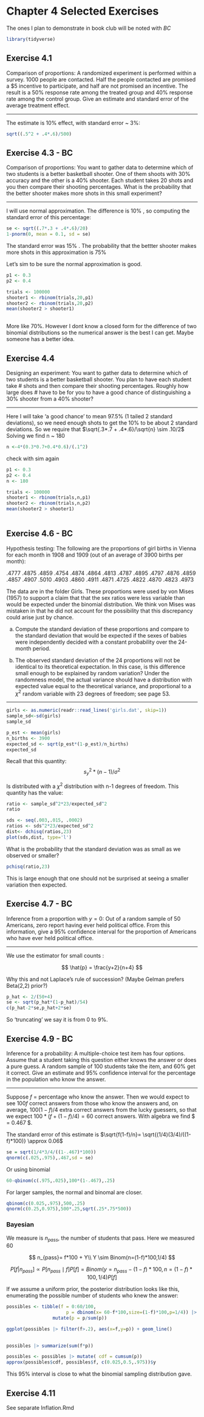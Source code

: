 # Chapter 4 Selected Exercises

The ones I plan to demonstrate in book club will be noted with *BC*

```r
library(tidyverse)
```


## Exercise 4.1

Comparison of proportions: A randomized experiment is performed within a survey. 1000 people are contacted. Half the people contacted are promised a $5 incentive to participate, and half are not promised an incentive. The result is a 50% response rate among the treated group and 40% response rate among the control group. Give an estimate and standard error of the average treatment effect.

---

The estimate is 10% effect, with standard error ~ 3%:

```r
sqrt((.5^2 + .4*.6)/500)

```



## Exercise 4.3 - BC

Comparison of proportions: You want to gather data to determine which of two students is a better basketball shooter. One of them shoots with 30% accuracy and the other is a 40% shooter. Each student takes 20 shots and you then compare their shooting percentages. 
What is the probability that the better shooter makes more shots in this small experiment?

---

I will use normal approximation.  The difference is 10% , so computing the standard error of this percentage:

```r
se <- sqrt((.7*.3 + .4*.6)/20)
1-pnorm(0, mean = 0.1, sd = se)
```

The standard error was  15% .   The probability that the bettter shooter makes more shots in this approximation is 75%

Let's sim to be sure the normal approximation is good. 

```r
p1 <- 0.3
p2 <- 0.4

trials <- 100000
shooter1 <- rbinom(trials,20,p1)
shooter2 <- rbinom(trials,20,p2)
mean(shooter2 > shooter1)
 
```

More like 70%. However I dont know a closed form for the difference of two binomial distributions so the numerical answer is the best I can get. Maybe someone has a better idea.

## Exercise 4.4

Designing an experiment: You want to gather data to determine which of two students is a better basketball shooter. You plan to have each student take # shots and then compare their shooting percentages. Roughly how large does # have to be for you to have a good chance of distinguishing a 30% shooter from a 40% shooter?

---

Here I will take 'a good chance' to mean 97.5% (1 tailed 2 standard deviations), so we need enough shots to get the 10% to be about 2 standard deviations. So we require that $\sqrt{.3*.7 + .4*.6}/\sqrt{n} \sim .10/2$ Solving we find n ~ 180

```r
n <-4*(0.3*0.7+0.4*0.6)/(.1^2)

```

check with sim again

```r
p1 <- 0.3
p2 <- 0.4
n <- 180

trials <- 100000
shooter1 <- rbinom(trials,n,p1)
shooter2 <- rbinom(trials,n,p2)
mean(shooter2 > shooter1)
 
```

## Exercise 4.6 - BC
Hypothesis testing: The following are the proportions of girl births in Vienna for each month in 1908 and 1909 (out of an average of 3900 births per month):

.4777  .4875  .4859  .4754  .4874  .4864  .4813  .4787  .4895  .4797  .4876  .4859
.4857  .4907  .5010  .4903  .4860  .4911  .4871  .4725  .4822  .4870  .4823  .4973

The data are in the folder Girls. These proportions were used by von Mises (1957) to support a claim that that the sex ratios were less variable than would be expected under the binomial distribution. We think von Mises was mistaken in that he did not account for the possibility that this discrepancy could arise just by chance.

(a)  Compute the standard deviation of these proportions and compare to the standard deviation that would be expected if the sexes of babies were independently decided with a constant probability over the 24-month period.

(b)  The observed standard deviation of the 24 proportions will not be identical to its theoretical expectation. In this case, is this difference small enough to be explained by random variation? Under the randomness model, the actual variance should have a distribution with expected value equal to the theoretical variance, and proportional to a $\chi^2$ random variable with 23 degrees of freedom; see page 53.

---

```r
girls <- as.numeric(readr::read_lines('girls.dat', skip=1))
sample_sd<-sd(girls)
sample_sd
```

```r
p_est <- mean(girls)
n_births <- 3900
expected_sd <- sqrt(p_est*(1-p_est)/n_births)
expected_sd 
```

Recall that this quantity:
$$
s_y^2*(n-1)/\sigma^2
$$

Is distributed with a $\chi^2$ distribution with n-1 degrees of freedom.  This quantity has the value:

```r
ratio <- sample_sd^2*23/expected_sd^2
ratio
```



```r
sds <- seq(.003,.015, .0002)
ratios <- sds^2*23/expected_sd^2
dist<- dchisq(ratios,23)
plot(sds,dist, type='l')
```


What is the probability that the standard deviation was as small as we observed or smaller?

```r
pchisq(ratio,23)
```

This is large enough that one should not be surprised at seeing a smaller variation then expected.

## Exercise 4.7 - BC

Inference from a proportion with $y = 0$: Out of a random sample of 50 Americans, zero report
having ever held political office. From this information, give a 95% confidence interval for the
proportion of Americans who have ever held political office.

---

We use the estimator for small counts :

$$
\hat{p} = \frac{y+2}{n+4}
$$

Why this and not Laplace's rule of succession? (Maybe Gelman prefers Beta(2,2) prior?)

```r
p_hat <- 2/(50+4)
se <- sqrt(p_hat*(1-p_hat)/54)
c(p_hat-2*se,p_hat+2*se)

```

So 'truncating' we say it is from 0 to 9%.  


## Exercise 4.9 - BC

Inference for a probability: A multiple-choice test item has four options. Assume that a student
taking this question either knows the answer or does a pure guess. A random sample of 100
students take the item, and 60% get it correct. Give an estimate and 95% confidence interval for
the percentage in the population who know the answer.

---

Suppose $f$ = percentage who know the answer.  Then we would expect to see $100f$ correct answers from those who know the answers and, on average, $100(1-f)/4$ extra correct answers from the lucky guessers, so that we expect $100*(f + (1-f)/4)=60$ correct answers.  With algebra we find $\hat{f} = 0.467 $.

The standard error of this estimate is $\sqrt{f(1-f)/n}= \sqrt{(1/4)(3/4)/((1-f)*100)} \approx 0.06$ 

```r
se = sqrt(1/4*3/4/((1-.467)*100))
qnorm(c(.025,.975),.467,sd = se)
```

Or using binomial
```r
60-qbinom(c(.975,.025),100*(1-.467),.25) 
```

For larger samples, the normal and binomal are closer.

```r
qbinom(c(0.025,.975),500,.25)
qnorm(c(0.25,0.975),500*.25,sqrt(.25*.75*500))
```

### Bayesian

We measure is $n_{pass}$, the number of students that pass. Here we measured 60

$$
n_{pass}= f*100 +   Y\\
Y \sim Binom(n=(1-f)*100,1/4)
$$

 

$$
P[f | n_{pass}] \propto P[n_{pass}\mid f]P[f] = Binom(y=n_{pass}-(1-f)*100, n=(1-f)*100,1/4)P[f]
$$

If we assume a uniform prior, the posterior distribution looks like this, enumerating the possible number of students who knew the answer:

```r


possibles <- tibble(f = 0:60/100,
                      p = dbinom(x= 60-f*100,size=(1-f)*100,p=1/4)) |>
                 mutate(p = p/sum(p))

ggplot(possibles |> filter(f>.2), aes(x=f,y=p)) + geom_line()
 
```


```r
possibles |> summarize(sum(f*p))
```

```r
possibles <- possibles |> mutate( cdf = cumsum(p))
approx(possibles$cdf, possibles$f, c(0.025,0.5,.975))$y
```

This 95% interval is close to what the binomial sampling distribution gave. 




## Exercise 4.11

See separate Inflation.Rmd